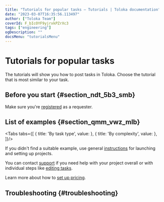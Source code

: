 ```yaml
---
title: "Tutorials for popular tasks — Tutorials | Toloka documentation"
date: "2023-03-07T16:35:56.113497"
author: ["Toloka Team"]
coverId: F_bIcOYF9yjrxkPZrXc3
tags: ["engineering"]
ogDescription: ""
docsMenu: "tutorialsMenu"
---
```



# Tutorials for popular tasks

The tutorials will show you how to post tasks in Toloka. Choose the tutorial that is most similar to your task.

## Before you start {#section_ndt_5b3_smb}

Make sure you're [registered](/docs/guide/access) as a requester.

## List of examples {#section_qmm_vwz_mlb}

<Tabs tabs={[
  { title: 'By task type', value: <UsecasesList1/> },
  { title: 'By complexity', value: <UsecasesList2/> },
]}/>

If you didn't find a suitable example, use general [instructions](/docs/guide/main-steps) for launching and setting up projects.

You can contact [support](/docs/guide/troubleshooting/support) if you need help with your project overall or with individual steps like [editing tasks](/docs/glossary#task-markup).

Learn more about how to [set up pricing](/docs/guide/dynamic-pricing#section_wb1_lhl_vlb).

## Troubleshooting {#troubleshooting}

<Cut title="Setting up tasks with images">

<FaqIrrelevantProducts/>

<FaqElementsWebPages/>

<FaqShortcutAddingPolygon/>

<FaqMarkTriangles/>

<FaqSelectingObjects/>

<FaqNoSelectableObject/>

<FaqDifferentAreas/>

<FaqInputDataLabelingImage/>

<FaqControlAreaSelection/>

<FaqPairedImagesComparison/>

</Cut>

<Cut title="Setting up “Semantic analysis and content moderation” tasks">

<FaqTextClassificationMd/>

<FaqInputOutputTextFields/>

</Cut>

<Cut title="Setting up tasks with audio and video">

<FaqVideoPlayer/>

<FaqImageExpand/>

</Cut>

<Cut title="Setting up “Data Collection” tasks">

<FaqSimpleSurvey/>

<FaqSurveySingleQuestion/>

</Cut>

<FaqComplexTask/>

<FaqManyClasses/>

<FaqValidationDependingCheckbox/>

<FaqLimitSourcePhoto/>

<ContactGuideSupport/>
